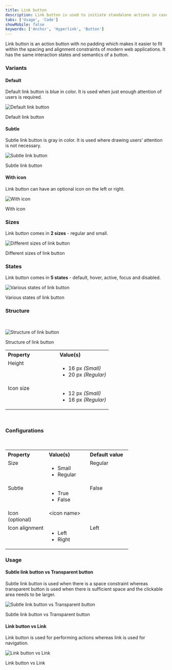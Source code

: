 ```yaml
---
title: Link button
description: Link button is used to initiate standalone actions in cases where using a button impacts spacing, alignment, or overall aesthetics.
tabs: ['Usage', 'Code']
showMobile: false
keywords: ['Anchor', 'Hyperlink', 'Button']
---
```


Link button is an action button with no padding which makes it easier to fit within the spacing and alignment constraints of modern web applications. It has the same interaction states and semantics of a button. 

<Preview name="components-linkbutton-all--all" />

### Variants

#### Default

Default link button is blue in color. It is used when just enough attention of users is required.

![Default link button](./images/default-link-button.png)
<Caption>Default link button</Caption>

#### Subtle

Subtle link button is gray in color. It is used where drawing users’ attention is not necessary.

![Subtle link button](./images/subtle-link-button.png)
<Caption>Subtle link button</Caption>

#### With icon

Link button can have an optional icon on the left or right.

![With icon](./images/with-icon.png)
<Caption>With icon</Caption>

### Sizes

Link button comes in **2 sizes** - regular and small.

![Different sizes of link button](./images/sizes.png)
<Caption>Different sizes of link button</Caption>

### States

Link button comes in **5 states** - default, hover, active, focus and disabled.

![Various states of link button](./images/sizes.png)
<Caption>Various states of link button</Caption>

### Structure

<br/>

![Structure of link button](./images/structure.png)
<Caption>Structure of link button</Caption>

<table style="width: 100%">
 <tbody>
   <tr>
     <th style="width:50%; text-align: left;">Property</th>
     <th style="width:50%; text-align: left;">Value(s)</th>
   </tr>
   <tr style="vertical-align: top">
     <td>Height</td>
     <td>
         <ul>
            <li>16 px <em>(Small)</em></li>
            <li>20 px <em>(Regular)</em></li>
         </ul>
     </td>
   </tr>
   <tr style="vertical-align: top">
     <td>Icon size</td>
     <td>
         <ul>
            <li>12 px <em>(Small)</em></li>
            <li>16 px <em>(Regular)</em></li>
         </ul>
     </td>
   </tr>
 </tbody>
</table>
<br/>

### Configurations

<br/>

<table style="width: 100%">
  <tbody>
    <tr>
      <th style="width:33%; text-align: left;">Property</th>
      <th style="width:33%; text-align: left;">Value(s)</th>
      <th style="width:33%; text-align: left;">Default value</th>
    </tr>
    <tr style="vertical-align: top">
      <td>Size</td>
      <td>
          <ul>
              <li>Small</li>
              <li>Regular</li>
          </ul>
      </td>
      <td>Regular</td>
    </tr>
    <tr style="vertical-align: top">
      <td>Subtle</td>
      <td>
          <ul>
              <li>True</li>
              <li>False</li>
          </ul>
      </td>
      <td>False</td>
    </tr>
    <tr style="vertical-align: top">
      <td>Icon <br/>(optional)</td>
      <td>
          &lt;icon name&gt;
      </td>
      <td></td>
    </tr>
    <tr style="vertical-align: top">
      <td>Icon alignment</td>
      <td>
          <ul>
              <li>Left</li>
              <li>Right</li>
          </ul>
      </td>
      <td>Left</td>
    </tr>
  </tbody>
</table>

### Usage

#### Subtle link button vs Transparent button

Subtle link button is used when there is a space constraint whereas transparent button is used when there is sufficient space and the clickable area needs to be larger.

![Subtle link button vs Transparent button](./images/link-transparent-button.png)
<Caption>Subtle link button vs Transparent button</Caption>

#### Link button vs Link

Link button is used for performing actions whereas link is used for navigation. 

![Link button vs Link](./images/link-button-vs-link.png)
<Caption>Link button vs Link</Caption>
